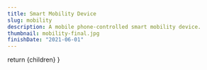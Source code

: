 ```yaml
---
title: Smart Mobility Device
slug: mobility
description: A mobile phone-controlled smart mobility device.
thumbnail: mobility-final.jpg
finishDate: "2021-06-01"
---
```



  return <PostLayout title="Smart Mobility Device" slug="mobility" description="A mobile phone-controlled smart mobility device." finishDate="2021-06-01" thumbnail="mobility-final.jpg">{children}</PostLayout>
}